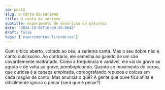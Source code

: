```yaml
---
id: post2
slug: o-canto-da-seriema
title: O canto da seriema
subtitle: experimento de descrição da natureza
date: '2024-10-06T16:09:20.864Z'
draft: false
tags: ['experimentos-literários']
---
```


Com o bico aberto, voltado ao céu, a seriema canta. Mas o seu dobre não é canto dulcíssono.
Ao contrário, ele semelha ao ganido de um cão covardemente maltratado. Como a frequência é 
variável, ele vai do grave ao agudo e de volta ao grave, _parabopicando_. Quanto ao movimento do 
corpo, que curiosa é a cabeça empinada, coreografando repuxos e coices em cada rasgão de canto!
Mas anuncia o quê? A gente que ouve fica aflita e dificilmente ignora o penar (será que é penar?)

